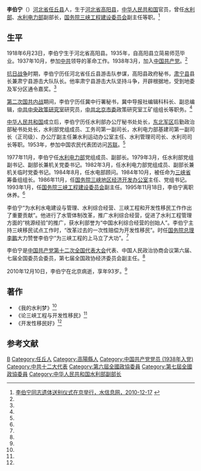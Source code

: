 '''李伯宁'''（{{bd|1918年|6月23日|2010年|12月10日}}）[[河北省|河北省]][[任丘县|任丘县]]人，生于[[河北省|河北省]][[高阳县|高阳县]]，[[中华人民共和国|中华人民共和国]]官员，曾任[[中华人民共和国水利部|水利部]]、[[中华人民共和国水利电力部|水利电力部]]副部长，[[国务院三峡工程建设委员会|国务院三峡工程建设委员会]]副主任等职。<ref name=shui>[http://www.hwcc.gov.cn/pub/hwcc/wwgj/gjpt/201012/t20101217_326293.html 李伯宁同志遗体送别仪式在京举行，水信息网，2010-12-17] {{webarchive|url=https://web.archive.org/web/20150430115241/http://www.hwcc.gov.cn/pub/hwcc/wwgj/gjpt/201012/t20101217_326293.html |date=2015-04-30 }}</ref>

==生平==
1918年6月23日，李伯宁生于河北省高阳县。1935年，自高阳县立简易师范毕业。1937年10月，参加[[中共|中共]]领导的革命工作。1938年3月，加入[[中国共产党|中国共产党]]。<ref name=shui/>

[[抗日战争|抗日战争]]时期，李伯宁历任河北省任丘县游击队参谋，高阳县政府秘书，[[肃宁县|肃宁县]]县长兼肃宁县游击大队队长。他率肃宁县游击大队坚持斗争，开辟根据地，受到地委及军分区通令嘉奖。<ref name=shui/>

[[第二次国共内战|第二次国共内战]]期间，李伯宁历任冀中行署秘书，冀中导报社编辑科科长、副总编辑，[[中共中央政策研究室|中共中央政策研究室]]研究员，[[中共北京市委|中共北京市委]]政策研究室工矿组组长等职务。<ref name=shui/>

[[中华人民共和国|中华人民共和国]]成立后，李伯宁历任水利部办公厅秘书处处长，[[东北军区|东北军区]]后勤政治部秘书处处长，水利部党组成员、工务司第一副司长，水利电力部基建司第一副司长（正司级）、办公厅副主任兼水利运动办公室主任、水利管理司司长、水利司司长等职。1953年，参加中国农民代表团访问[[苏联|苏联]]。<ref name=shui/>

1977年11月，李伯宁任[[中华人民共和国水利电力部|水利电力部]]党组成员、副部长。1979年3月，任水利部党组副书记、副部长兼机关党委书记。1982年3月，任水利电力部党组成员、副部长兼机关临时党委书记。1984年8月，任水电部顾问。1984年10月，被任命为[[三峡省|三峡省]]筹备组组长。1986年11月，任[[国务院三峡地区经济开发办公室|国务院三峡地区经济开发办公室]]主任、党组书记。1993年1月，任[[国务院三峡工程建设委员会|国务院三峡工程建设委员会]]副主任。1995年11月18日，李伯宁离职休养。<ref name=shui/>

李伯宁“为水利水电建设与管理、水利综合经营、三峡工程和开发性移民工作作出了重要贡献”。他进行了水管体制改革，推广水利综合经营，促进了水利工程管理方面的“桃源经验”的推广，获水利部誉为“中国水利综合经营的创始人”。李伯宁主持三峡移民试点工作时，“改革过去的一次性赔偿为开发性移民”。时任[[中华人民共和国国务院总理|国务院总理]][[李鹏|李鹏]]大力赞誉李伯宁“为三峡工程的上马立了大功”。<ref name=shui/>

李伯宁是[[中国共产党第十二次全国代表大会|中国共产党第十二次全国代表大会]]代表、中国人民政治协商会议第六届、七届全国委员会委员，第七届全国政协经济委员会副主任。<ref name=shui/>

2010年12月10日，李伯宁在北京病逝，享年93岁。<ref name=shui/>

==著作==
*《我的水利梦》<ref name=shui/>
*《论三峡工程与开发性移民》<ref name=shui/>
*《开发性移民好》<ref name=shui/>

==参考文献==
{{reflist}}

{{start box}}
{{s-gov}}
{{s-new}}
{{s-title|[[三峡省|三峡省筹备组]]组长|1984年10月—1986年5月}}
{{s-after|李伯宁|（[[国务院三峡地区经济开发办公室|国务院三峡地区经济开发办公室]]主任）}}
{{s-before|李伯宁|（三峡省筹备组组长）}}
{{s-title|[[国务院三峡地区经济开发办公室|国务院三峡地区经济开发办公室]]主任|1986年11月—1993年1月}}
{{s-after|[[唐章锦|唐章锦]]|（[[国务院三峡工程建设委员会移民开发局|国务院三峡工程建设委员会移民开发局]]局长）}}
{{end box}}

{{DEFAULTSORT:Li李}}
[[Category:李姓|B]]
[[Category:任丘人|Category:任丘人]]
[[Category:高陽縣人|Category:高陽縣人]]
[[Category:中国共产党党员_(1938年入党)|Category:中国共产党党员 (1938年入党)]]
[[Category:中共十二大代表|Category:中共十二大代表]]
[[Category:第六屆全國政協委員|Category:第六屆全國政協委員]]
[[Category:第七屆全國政協委員|Category:第七屆全國政協委員]]
[[Category:中华人民共和国水利部副部长|Category:中华人民共和国水利部副部长]]
